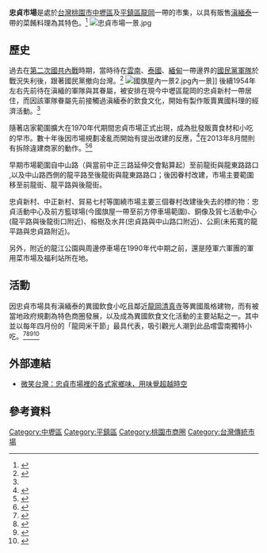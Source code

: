 {{coord|24.9294618|121.2528964|display=title}}'''忠貞市場'''是處於[[台灣|台灣]][[桃園市|桃園市]][[中壢區|中壢區]]及[[平鎮區|平鎮區]][[龍岡|龍岡]]一帶的市集，以具有販售[[雲南|滇]][[緬甸|緬]][[泰國|泰]]一帶的菜餚料理為其特色。<ref>{{Cite news|url=https://health.udn.com/health/story/6037/2489420 |title=朱慧芳／米食一家親 |author=朱慧芳 |date=2017-05-28 |work= |newspaper=聯合報 |accessdate=2017-05-30 |archiveurl=https://archive.is/20170530172701/https://health.udn.com/health/story/6037/2489420 |archivedate=2017-05-30 }}</ref>
[[File:忠貞市場一景.jpg|thumb]]

== 歷史 ==
過去在[[第二次國共內戰|第二次國共內戰]]時期，當時待在[[雲南|雲南]]、[[泰國|泰國]]、[[緬甸|緬甸]]一帶邊界的[[泰緬孤軍|國民黨軍隊]]於戰況失利後，跟著國民黨撤向台灣。<ref name="Page43">{{cite book |title=《滇味到龍岡》 |publisher=桃園縣政府文化局 |author=[[焦桐|焦桐]] |location=台灣 |isbn=978-986-5813-09-3 |date=2013年11月 |chapter=〈忠貞市場〉|page=43頁}}</ref>
[[File:國旗屋內一景2.jpg|thumb]]內一景]]
後續1954年左右先前待在滇緬的軍隊與其眷屬，被安排在現今中壢區龍岡的忠貞新村一帶居住，而因該軍隊眷屬先前接觸過滇緬泰的飲食文化，開始有製作販賣異國料理的經濟活動。<ref name="Page43"/>

隨著店家範圍擴大在1970年代期間忠貞市場正式出現，成為批發販賣食材和小吃的早市。數十年後因市場規劃凌亂而開始有提出改建的反應，<ref>{{cite web|url=http://www.nownews.com/n/2009/11/28/816122 |title=忠貞市場髒亂噪音多年　舒翠玲：應改建成觀光夜市 |work=Now News |language=zh-tw |date=2009年11月28日 |accessdate=2016年10月8日}}</ref>在2013年8月間則有拆除違建商家的動作。<ref>{{cite web|url=http://news.ltn.com.tw/news/local/paper/702776 |title=忠貞市場60違攤 開拆 |work=[[自由時報|自由時報]] |author=李容萍 |language=zh-tw |date=2013年8月16日 |accessdate=2016年10月8日}}</ref><ref>{{cite book |title=《滇味到龍岡》 |publisher=桃園縣政府文化局 |author=[[焦桐|焦桐]] |location=台灣 |isbn=978-986-5813-09-3 |date=2013年11月 |chapter=〈忠貞市場〉|page=44頁}}</ref>

早期市場範圍自中山路（與當前中正三路延伸交會點算起）至前龍街與龍東路路口 ,以及中山路西側的龍平路至後龍街與龍東路路口；後因眷村改建，市場主要範圍移至前龍街、龍平路與後龍街。

忠貞新村、中正新村、貿易七村等圍繞市場主要三個眷村改建後失去的標的物：忠貞活動中心及前方籃球場(今國旗屋一帶至前方停車場範圍)、銅像及貿七活動中心(龍平路與後龍街口附近)、榕樹及水井(忠貞路與中山路口附近)、公廁(未拓寬的龍平路與忠貞路附近)。

另外，附近的龍江公園與周邊停車場在1990年代中期之前，還是陸軍六軍團的軍用菜市場及福利站所在地。

== 活動 ==
因忠貞市場具有滇緬泰的異國飲食小吃且鄰近[[龍岡清真寺|龍岡清真寺]]等異國風格建物，而有被當地政府規劃為特色商圈發展，以及成為異國飲食文化活動的主要站點之一。其中並以每年四月份的「龍岡米干節」最具代表，吸引觀光人潮到此品嚐雲南獨特小吃。<ref>{{cite web|url=http://www.tycg.gov.tw/ch/home.jsp?id=9&parentpath=0,1&mcustomize=multimessage_view.jsp&dataserno=201509190003&aplistdn=ou=news,ou=chinese,ou=ap_root,o=tycg,c=tw&toolsflag=Y |title=魅力金三角美食文化祭 鄭市長：發展三大計畫，讓「魅力金三角」成為台灣具有「唯一性」的形象商圈 |work=[[桃園市政府|桃園市政府]] |author=新聞聯繫科 |language=zh-tw |date=2015年9月19日 |accessdate=2016年10月8日}}</ref><ref>{{cite web|url=http://www.cna.com.tw/postwrite/Detail/178669.aspx#.V_ikqrl95D8 |title=2015魅力金三角美食文化祭 五感美好的跨族裔饗宴 |work=中央通訊社 |language=zh-tw |accessdate=2016年10月8日}}</ref><ref>{{cite news |title=2018龍岡米干節 體驗異域金三角文化 |url=http://www.epochtimes.com/b5/18/4/18/n10313399.htm |work=大紀元|language=zh-tw|date=2018-04-18}}</ref><ref>{{cite news |title=龍岡米干節週六登場 首度增加「目腦縱歌狂歡節」體驗雲南風情 |url=https://news.ltn.com.tw/news/life/breakingnews/2754793 |work=自由時報|language=zh-tw|date=2019-04-10}}</ref>

==外部連結==
*[https://smiletaiwan.cw.com.tw/article/614 微笑台灣：忠貞市場裡的各式家鄉味，用味覺超越時空]

== 參考資料 ==
{{reflist}}

[[Category:中壢區|Category:中壢區]]
[[Category:平鎮區|Category:平鎮區]]
[[Category:桃園市商圈|Category:桃園市商圈]]
[[Category:台灣傳統市場|Category:台灣傳統市場]]